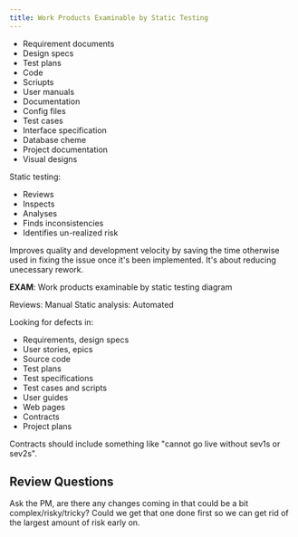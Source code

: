 ```yaml
---
title: Work Products Examinable by Static Testing
---
```



- Requirement documents
- Design specs
- Test plans
- Code
- Scriupts
- User manuals
- Documentation
- Config files
- Test cases
- Interface specification
- Database cheme
- Project documentation
- Visual designs

Static testing:
- Reviews
- Inspects
- Analyses
- Finds inconsistencies
- Identifies un-realized risk

Improves quality and development velocity by saving the time otherwise used in fixing the issue once it's been implemented. It's about reducing unecessary rework.

**EXAM**: Work products examinable by static testing diagram

Reviews: Manual
Static analysis: Automated

Looking for defects in:
- Requirements, design specs
- User stories, epics
- Source code
- Test plans
- Test specifications
- Test cases and scripts
- User guides
- Web pages
- Contracts
- Project plans

Contracts should include something like "cannot go live without sev1s or sev2s".

## Review Questions

<FAQList title="FAQs">
  <FAQ title="How could a project plan influence your test strategy?">
    Ask the PM, are there any changes coming in that could be a bit complex/risky/tricky? Could we get that one done first so we can get rid of the largest amount of risk early on.
  </FAQ>
</FAQList>